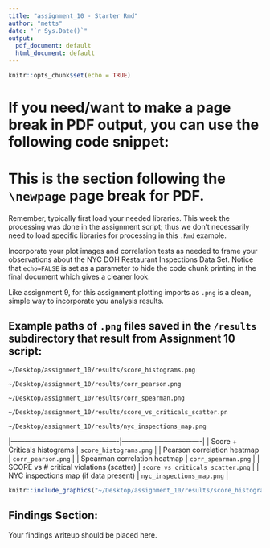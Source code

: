 ```yaml
---
title: "assignment_10 - Starter Rmd"
author: "metts"
date: "`r Sys.Date()`"
output:
  pdf_document: default
  html_document: default
---
```


```r
knitr::opts_chunk$set(echo = TRUE)
```

# If you need/want to make a page break in PDF output, you can use the following code snippet:

\newpage

# This is the section following the `\newpage` page break for PDF.

Remember, typically first load your needed libraries. This week the processing was done in the assignment script; thus we don't necessarily need to load specific libraries for processing in this `.Rmd` example.

Incorporate your plot images and correlation tests as needed to frame your observations about the NYC DOH Restaurant Inspections Data Set. Notice that `echo=FALSE` is set as a parameter to hide the code chunk printing in the final document which gives a cleaner look.

Like assignment 9, for this assignment plotting imports as `.png` is a clean, simple way to incorporate you analysis results.

## Example paths of  `.png` files saved in the `/results` subdirectory that result from Assignment 10 script:


`~/Desktop/assignment_10/results/score_histograms.png`

`~/Desktop/assignment_10/results/corr_pearson.png`

`~/Desktop/assignment_10/results/corr_spearman.png`

`~/Desktop/assignment_10/results/score_vs_criticals_scatter.pn`

`~/Desktop/assignment_10/results/nyc_inspections_map.png`


|----------------------------------------------|----------------------------------|
| Score + Criticals histograms                 | `score_histograms.png`           |
| Pearson correlation heatmap                  | `corr_pearson.png`               |
| Spearman correlation heatmap                 | `corr_spearman.png`              |
| SCORE vs # critical violations (scatter)     | `score_vs_criticals_scatter.png` |
| NYC inspections map (if data present)        | `nyc_inspections_map.png`        |


```r

knitr::include_graphics("~/Desktop/assignment_10/results/score_histograms.png")

```

## Findings Section:

Your findings writeup should be placed here.












